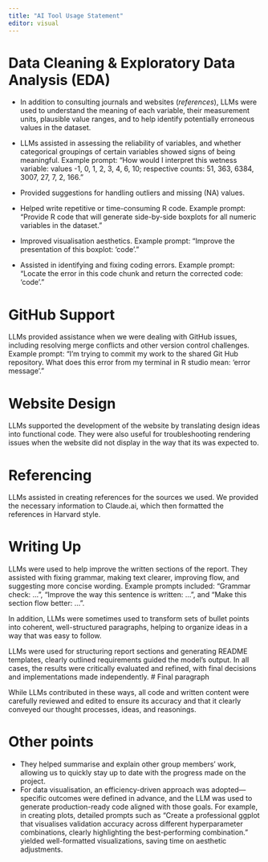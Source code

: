 ```yaml
---
title: "AI Tool Usage Statement"
editor: visual
---
```


# Data Cleaning & Exploratory Data Analysis (EDA)

-   In addition to consulting journals and websites (*references*), LLMs were used to understand the meaning of each variable, their measurement units, plausible value ranges, and to help identify potentially erroneous values in the dataset.

-   LLMs assisted in assessing the reliability of variables, and whether categorical groupings of certain variables showed signs of being meaningful. Example prompt: "How would I interpret this wetness variable: values -1, 0, 1, 2, 3, 4, 6, 10; respective counts: 51, 363, 6384, 3007, 27, 7, 2, 166."

-   Provided suggestions for handling outliers and missing (NA) values.

-   Helped write repetitive or time-consuming R code. Example prompt: "Provide R code that will generate side-by-side boxplots for all numeric variables in the dataset."

-   Improved visualisation aesthetics. Example prompt: "Improve the presentation of this boxplot: 'code'."

-   Assisted in identifying and fixing coding errors. Example prompt: "Locate the error in this code chunk and return the corrected code: 'code'."

# GitHub Support

LLMs provided assistance when we were dealing with GitHub issues, including resolving merge conflicts and other version control challenges. Example prompt: "I’m trying to commit my work to the shared Git Hub repository. What does this error from my terminal in R studio mean: ‘error message’."

# Website Design

LLMs supported the development of the website by translating design ideas into functional code. They were also useful for troubleshooting rendering issues when the website did not display in the way that its was expected to.

# Referencing

LLMs assisted in creating references for the sources we used. We provided the necessary information to Claude.ai, which then formatted the references in Harvard style.

# Writing Up

LLMs were used to help improve the written sections of the report. They assisted with fixing grammar, making text clearer, improving flow, and suggesting more concise wording. Example prompts included: "Grammar check: ...", "Improve the way this sentence is written: ...", and "Make this section flow better: ...".

In addition, LLMs were sometimes used to transform sets of bullet points into coherent, well-structured paragraphs, helping to organize ideas in a way that was easy to follow.

LLMs were used for structuring report sections and generating README templates, clearly outlined requirements guided the model's output. In all cases, the results were critically evaluated and refined, with final decisions and implementations made independently.
# Final paragraph

While LLMs contributed in these ways, all code and written content were carefully reviewed and edited to ensure its accuracy and that it clearly conveyed our thought processes, ideas, and reasonings.

# Other points

-   They helped summarise and explain other group members’ work, allowing us to quickly stay up to date with the progress made on the project.
-   For data visualisation, an efficiency-driven approach was adopted—specific outcomes were defined in advance, and the LLM was used to generate production-ready code aligned with those goals. For example, in creating plots, detailed prompts such as "Create a professional ggplot that visualises validation accuracy across different hyperparameter combinations, clearly highlighting the best-performing combination." yielded well-formatted visualizations, saving time on aesthetic adjustments.
